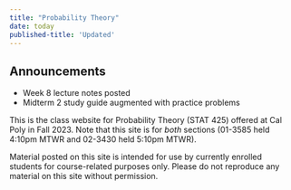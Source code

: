 ```yaml
---
title: "Probability Theory"
date: today
published-title: 'Updated'
---
```


::: callout-note
## Announcements

-   Week 8 lecture notes posted
-   Midterm 2 study guide augmented with practice problems
:::

This is the class website for Probability Theory (STAT 425) offered at Cal Poly in Fall 2023. Note that this site is for *both* sections (01-3585 held 4:10pm MTWR and 02-3430 held 5:10pm MTWR).

Material posted on this site is intended for use by currently enrolled students for course-related purposes only. Please do not reproduce any material on this site without permission.
